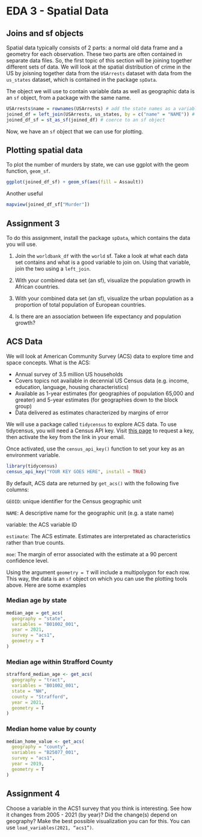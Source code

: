 # EDA 3 - Spatial Data

## Joins and sf objects

Spatial data typically consists of 2 parts: a normal old data frame and a geometry for each observation. These two parts are often contained in separate data files. So, the first topic of this section will be joining together different sets of data. We will look at the spatial distribution of crime in the US by joisning together data from the <code>USArrests</code> dataset with data from the <code>us_states</code> dataset, which is contained in the package <code>spData</code>.

The object we will use to contain variable data as well as geographic data is an <code>sf</code> object, from a package with the same name. 

```r
USArrests$name = rownames(USArrests) # add the state names as a variable
joined_df = left_join(USArrests, us_states, by = c("name" = "NAME")) # join the arrests and states geo data
joined_df_sf = st_as_sf(joined_df) # coerce to an sf object
```

Now, we have an <code>sf</code> object that we can use for plotting.

## Plotting spatial data 

To plot the number of murders by state, we can use ggplot with the geom function, <code>geom_sf</code>.

```r
ggplot(joined_df_sf) + geom_sf(aes(fill = Assault))
```

Another useful 

```r
mapview(joined_df_sf["Murder"])
```

## Assignment 3

To do this assignment, install the package <code>spData</code>, which contains the data you will use.

1. Join the <code>worldbank_df</code> with the <code>world</code> sf. Take a look at what each data set contains and what is a good variable to join on. Using that variable, join the two using a <code>left_join</code>. 

2. With your combined data set (an sf), visualize the population growth in African countries.

3. With your combined data set (an sf), visualize the urban population as a proportion of total population of European countries.

4. Is there are an association between life expectancy and population growth?


## ACS Data

We will look at American Community Survey (ACS) data to explore time and space concepts. What is the ACS:

- Annual survey of 3.5 million US households
- Covers topics not available in decennial US Census data (e.g. income, education, language, housing characteristics)
- Available as 1-year estimates (for geographies of population 65,000 and greater) and 5-year estimates (for geographies down to the block group)
- Data delivered as estimates characterized by margins of error

We will use a package called <code>tidycensus</code> to explore ACS data. To use tidycensus, you will need a Census API key. Visit [this page](https://api.census.gov/data/key_signup.html) to request a key, then activate the key from the link in your email.

Once activated, use the <code>census_api_key()</code> function to set your key as an environment variable.

```r
library(tidycensus)
census_api_key("YOUR KEY GOES HERE", install = TRUE)
```

By default, ACS data are returned by <code>get_acs()</code> with the following five columns:

<code>GEOID</code>: unique identifier for the Census geographic unit

<code>NAME</code>: A descriptive name for the geographic unit (e.g. a state name)

variable: the ACS variable ID

<code>estimate</code>: The ACS estimate. Estimates are interpretated as characteristics rather than true counts.

<code>moe</code>: The margin of error associated with the estimate at a 90 percent confidence level.

Using the argument <code>geometry = T</code> will include a multipolygon for each row. This way, the data is an <code>sf</code> object on which you can use the plotting tools above. Here are some examples

### Median age by state

```r
median_age = get_acs(
  geography = "state",
  variables = "B01002_001",
  year = 2021,
  survey = "acs1",
  geometry = T
)
```

### Median age within Strafford County

```r
strafford_median_age <- get_acs(
  geography = "tract",
  variables = "B01002_001",
  state = "NH",
  county = "Strafford",
  year = 2021,
  geometry = T
)
```

### Median home value by county

```r
median_home_value <- get_acs(
  geography = "county",
  variables = "B25077_001",
  survey = "acs1",
  year = 2019,
  geometry = T
)
```

## Assignment 4

Choose a variable in the ACS1 survey that you think is interesting. See how it changes from 2005 - 2021 (by year)? Did the change(s) depend on geography? Make the best possible visualization you can for this. You can use <code>load_variables(2021, "acs1")</code>.

